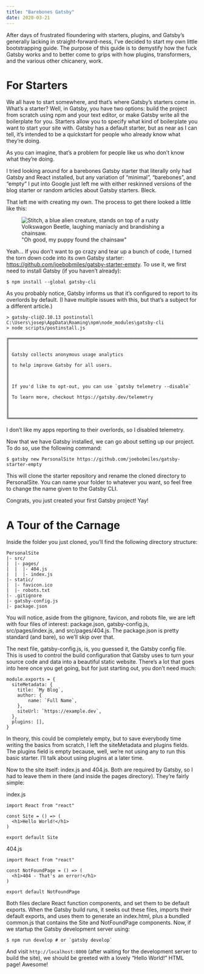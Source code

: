 ```yaml
---
title: "Barebones Gatsby"
date: 2020-03-21
---
```


After days of frustrated floundering with starters, plugins, and Gatsby’s
generally lacking in straight-forward-ness, I’ve decided to start my own
little bootstrapping guide. The purpose of this guide is to demystify how the
fuck Gatsby works and to better come to grips with how plugins, transformers,
and the various other chicanery, work.

# For Starters

We all have to start somewhere, and that’s where Gatsby’s starters come in.
What’s a starter? Well, in Gatsby, you have two options: build the project
from scratch using npm and your text editor, or make Gatsby write all the
boilerplate for you. Starters allow you to specify what kind of boilerplate
you want to start your site with. Gatsby has a default starter, but as near
as I can tell, it’s intended to be a quickstart for people who already know
what they’re doing.

As you can imagine, that’s a problem for people like us who don’t know what
they’re doing.

I tried looking around for a barebones Gatsby starter that literally only had
Gatsby and React installed, but any variation of “minimal”, “barebones”, and
“empty” I put into Google just left me with either reskinned versions of the
blog starter or random articles about Gatsby starters. Bleck.

That left me with creating my own. The process to get there looked a little
like this:

<figure>
  <img title="Oh good, my puppy found the chainsaw"
      alt="Stitch, a blue alien creature, stands on top of a rusty Volkswagon Beetle, laughing maniacly and brandishing a chainsaw."
      src="./StitchWithChainsaw.gif" />
  <figcaption>
    "Oh good, my puppy found the chainsaw"
  </figcaption>
</figure>

Yeah… If you don’t want to go crazy and tear up a bunch of code, I turned the
torn down code into its own Gatsby starter:
https://github.com/joebobmiles/gatsby-starter-empty. To use it, we first need
to install Gatsby (if you haven’t already):

```
$ npm install --global gatsby-cli
```

As you probably notice, Gatsby informs us that it’s configured to report to
its overlords by default. (I have multiple issues with this, but that’s a
subject for a different article.)

```
> gatsby-cli@2.10.13 postinstall C:\Users\josep\AppData\Roaming\npm\node_modules\gatsby-cli
> node scripts/postinstall.js

╔════════════════════════════════════════════════════════════════════════╗
║                                                                           ║
║ Gatsby collects anonymous usage analytics                                 ║
║ to help improve Gatsby for all users.                                     ║
║                                                                           ║
║ If you'd like to opt-out, you can use `gatsby telemetry --disable`        ║
║ To learn more, checkout https://gatsby.dev/telemetry                      ║
║                                                                           ║
╚════════════════════════════════════════════════════════════════════════╝
```

I don’t like my apps reporting to their overlords, so I disabled telemetry.

Now that we have Gatsby installed, we can go about setting up our project. To
do so, use the following command:

```
$ gatsby new PersonalSite https://github.com/joebobmiles/gatsby-starter-empty
```

This will clone the starter repository and rename the cloned directory to
PersonalSite. You can name your folder to whatever you want, so feel free to
change the name given to the Gatsby CLI.

Congrats, you just created your first Gatsby project! Yay!

# A Tour of the Carnage

Inside the folder you just cloned, you’ll find the following directory
structure:

```
PersonalSite
|- src/
|  |- pages/
|  |  |- 404.js
|  |  |- index.js
|- static/
|  |- favicon.ico
|  |- robots.txt
|- .gitignore
|- gatsby-config.js
|- package.json
```

You will notice, aside from the gitignore, favicon, and robots file, we are
left with four files of interest: package.json, gatsby-config.js,
src/pages/index.js, and src/pages/404.js. The package.json is pretty standard
(and bare), so we’ll skip over that.

The next file, gatsby-config.js, is, you guessed it, the Gatsby config file.
This is used to control the build configuration that Gatsby uses to turn your
source code and data into a beautiful static website. There’s a lot that goes
into here once you get going, but for just starting out, you don’t need much:

```
module.exports = {
  siteMetadata: {
    title: `My Blog`,
    author: {
        name: `Full Name`,
    },
    siteUrl: `https://example.dev`,
  },
  plugins: [],
}
```

In theory, this could be completely empty, but to save everybody time writing
the basics from scratch, I left the siteMetadata and plugins fields. The
plugins field is empty because, well, we’re not using any to run this basic
starter. I’ll talk about using plugins at a later time.

Now to the site itself: index.js and 404.js. Both are required by Gatsby, so
I had to leave them in there (and inside the pages directory). They’re fairly
simple:

index.js
```
import React from "react"

const Site = () => (
  <h1>Hello World!</h1>
)

export default Site
```

404.js
```
import React from "react"

const NotFoundPage = () => (
  <h1>404 - That's an error!</h1>
)

export default NotFoundPage
```

Both files declare React function components, and set them to be default
exports. When the Gatsby build runs, it seeks out these files, imports their
default exports, and uses them to generate an index.html, plus a bundled
common.js that contains the Site and NotFoundPage components.
Now, if we startup the Gatsby development server using:

```
$ npm run develop # or `gatsby develop`
```

And visit `http://localhost:8000` (after waiting for the development server
to build the site), we should be greeted with a lovely “Hello World!” HTML
page! Awesome!